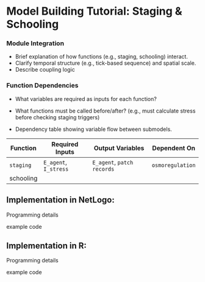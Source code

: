 # Model Building Tutorial: Staging & Schooling

### Module Integration

-   Brief explanation of how functions (e.g., staging, schooling) interact.
-   Clarify temporal structure (e.g., tick-based sequence) and spatial scale.
-   Describe coupling logic

### Function Dependencies

-   What variables are required as inputs for each function?

-   What functions must be called before/after? (e.g., must calculate stress before checking staging triggers)

-   Dependency table showing variable flow between submodels.

| Function  | Required Inputs       | Output Variables           | Dependent On     |
|-----------|-----------------------|----------------------------|------------------|
| `staging` | `E_agent`, `I_stress` | `E_agent`, `patch records` | `osmoregulation` |
| schooling |                       |                            |                  |

## Implementation in NetLogo:

Programming details

example code

## Implementation in R:

Programming details

example code
